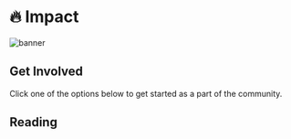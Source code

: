 
# 🔥 Impact

![banner](img/How_Koii_Benefits_You.svg)

<Description text="We've redesigned the web from the group up to reward contributions fairly.
  Whether you're a creator, developer, a fan, or just want to connect with
  family and friends, Koii pays you." />

## Get Involved

Click one of the options below to get started as a part of the community.&#x20;

<Cards> 
<Card title="<p><strong>Mine Attention</strong></p>" description=" <p>Get paid when your content gets attention, whether it's a website, blog, vlog, podcast, a meme, or a post on social media.</p>" link="impact" linkText="Start Mining Attention" svgName="impact" cardPerRow="3" />
<Card title="<p><strong>Join the Compute Sharing Economy</strong></p>" description="<p>If you've got hardware, we've got tasks. When you run a Koii Node, your personal devices can earn you passive income.</p>" link="social-tech" linkText="Run a Node" svgName="node" cardPerRow="3" />
<Card title="<p><strong>Apply for Ecosystem Support</strong></p>" description=" <p>Make your dream a reality. Get in touch with the Koii team, and we'll help you start turning your passion project into a business. We can also get you grant in KOII tokens to help you use the community compute network.</p>" link="tools" linkText="Apply for a Grant" svgName="grant" cardPerRow="3"  />
</Cards>

## Reading

<Cards> 
<Card title="<p><strong>Tokenomics</strong></p>" description=" <p>How does the KOII token work, why is it necessary, and how you can get your hands on some of them.</p>" link="impact" linkText="Learn how the KOII token is distributed" svgName="tokenomics" cardPerRow="3" />
<Card title="<p><strong>List of Grant Topics</strong></p>" description="<p>Check this blog post for a list of project ideas we'd love to see in the network.</p>" link="social-tech" linkText="Read about our vision for the new web" svgName="grant" cardPerRow="3" />
<Card title="<p><strong>Deploy Apps that Pay Their Users</strong></p>" description=" <p>Koii makes it easy to build apps that empower their communities.</p>" link="tools" linkText="Click here to see the dev tools" svgName="tasks" cardPerRow="3"  />
</Cards>

